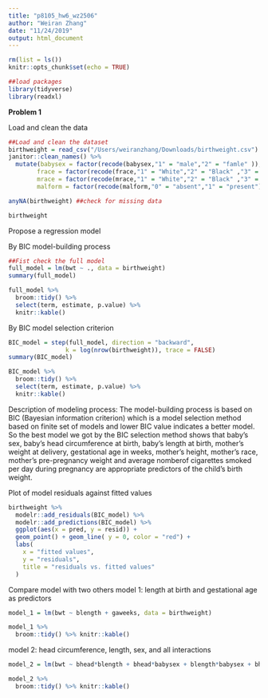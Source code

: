 ```yaml
---
title: "p8105_hw6_wz2506"
author: "Weiran Zhang"
date: "11/24/2019"
output: html_document
---
```


```r
rm(list = ls())
knitr::opts_chunk$set(echo = TRUE)

##load packages
library(tidyverse)
library(readxl)
```


**Problem 1**

Load and clean the data
```r
##Load and clean the dataset
birthweight = read_csv("/Users/weiranzhang/Downloads/birthweight.csv") %>% 
janitor::clean_names() %>% 
  mutate(babysex = factor(recode(babysex,"1" = "male","2" = "famle" )),
        frace = factor(recode(frace,"1" = "White","2" = "Black" ,"3" = "Asian", "4"= "Puerto Rican","8"  = "Other", "9" = "Unknown")),
        mrace = factor(recode(mrace,"1" = "White","2" = "Black" ,"3" = "Asian", "4"= "Puerto Rican","8"  = "Other")),
        malform = factor(recode(malform,"0" = "absent","1" = "present")))

anyNA(birthweight) ##check for missing data

birthweight

```

Propose a regression model

By BIC model-building process
```r
##Fist check the full model
full_model = lm(bwt ~ ., data = birthweight)
summary(full_model)

full_model %>% 
  broom::tidy() %>% 
  select(term, estimate, p.value) %>% 
  knitr::kable()
```

By BIC model selection criterion
```r

BIC_model = step(full_model, direction = "backward",
                k = log(nrow(birthweight)), trace = FALSE)
summary(BIC_model)

BIC_model %>% 
  broom::tidy() %>% 
  select(term, estimate, p.value) %>% 
  knitr::kable()
```

Description of modeling process: 
The model-building process is based on BIC (Bayesian information criterion) which is a model selection method based on finite set of models and lower BIC value indicates a better model. 
So the best model we got by the BIC selection method shows that baby's sex, baby's head circumference at birth, baby’s length at birth, mother’s weight at delivery, gestational age in weeks, mother’s height, mother’s race, mother’s pre-pregnancy weight and average nomberof cigarettes smoked per day during pregnancy are appropriate predictors of the child's birth weight. 

Plot of model residuals against fitted values
```r

birthweight %>% 
  modelr::add_residuals(BIC_model) %>% 
  modelr::add_predictions(BIC_model) %>% 
  ggplot(aes(x = pred, y = resid)) + 
  geom_point() + geom_line( y = 0, color = "red") +
  labs(
    x = "fitted values",
    y = "residuals",
    title = "residuals vs. fitted values"
  ) 
```

Compare model with two others
model 1: length at birth and gestational age as predictors
```r

model_1 = lm(bwt ~ blength + gaweeks, data = birthweight) 

model_1 %>% 
  broom::tidy() %>% knitr::kable()
```

model 2: head circumference, length, sex, and all interactions 
```r

model_2 = lm(bwt ~ bhead*blength + bhead*babysex + blength*babysex + bhead*babysex*blength,data = birthweight)

model_2 %>% 
  broom::tidy() %>% knitr::kable()
```